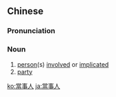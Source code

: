 {{also|当事人}}
==Chinese==
{{zh-forms|s=当事人|type=21}}

===Pronunciation===
{{zh-pron
|m=dāngshìrén
|c=dong1 si6 jan4
|mn=qz:tong-sīr-lîn/tp,xm:tong-sū-lîn/kh,zz:tong-sū-jîn/qz:tng-sīr-lâng/xm,zz:tng-sū-lâng
|cat=n
}}

===Noun===
{{zh-noun}}

# [[person]](s) [[involve]]d or [[implicate]]d
# [[party]] {{qualifier|in a legal case}}

[[ko:當事人]]
[[ja:當事人]]